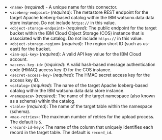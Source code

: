 - `<name>` (_required_) - A unique name for this connector.
- `<iceberg-endpoint>` (_required_): The metastore REST endpoint for the target Apache Iceberg-based catalog within the IBM watsonx.data data store instance. Do not include `https://` in this value.
- `<object-storage-endpoint>` (_required_): The public endpoint for the target bucket within the IBM Cloud Object Storage (COS) instance that is associated with the catalog. Do not include `https://` in this value.
- `<object-storage-region>` (_required_): The region short ID (such as us-east) for the bucket.
- `<iam-api-key>` (_required_): A valid API key value for the IBM Cloud account.
- `<access-key-id>` (_required_): A valid hash-based message authentication code (HMAC) access key ID for the COS instance.
- `<secret-access-key>` (_required_): The HMAC secret access key for the access key ID.
- `<catalog>` (_required_): The name of the target Apache Iceberg-based catalog within the IBM watsonx.data data store instance.
- `<namespace>` (_required_): The name of the target namespace (also known as a schema) within the catalog.
- `<table>` (_required_): The name of the target table within the namespace (schema).
- `<max-retries>`: The maximum number of retries for the upload process. The default is `5`.
- `<record-id-key>`: The name of the column that uniquely identifies each record in the target table. The default is `record_id`.